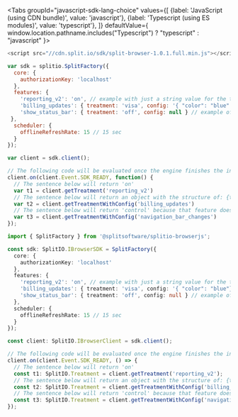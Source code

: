 
<Tabs
  groupId="javascript-sdk-lang-choice"
  values={[
    {label: 'JavaScript (using CDN bundle)', value: 'javascript'},
    {label: 'Typescript (using ES modules)', value: 'typescript'},
  ]} defaultValue={ window.location.pathname.includes("Typescript") ? "typescript" : "javascript" }>
  <TabItem value="javascript">

```javascript
<script src="//cdn.split.io/sdk/split-browser-1.0.1.full.min.js"></script>

var sdk = splitio.SplitFactory({
  core: {
    authorizationKey: 'localhost'
  },
  features: {
    'reporting_v2': 'on', // example with just a string value for the treatment
    'billing_updates': { treatment: 'visa', config: '{ "color": "blue" }' }, // example of a defined config
    'show_status_bar': { treatment: 'off', config: null } // example of a null config
 },
  scheduler: {
    offlineRefreshRate: 15 // 15 sec
  }
});

var client = sdk.client();

// The following code will be evaluated once the engine finishes the initialization
client.on(client.Event.SDK_READY, function() {
  // The sentence below will return 'on'
  var t1 = client.getTreatment('reporting_v2')
  // The sentence below will return an object with the structure of: {treatment:'visa',config:'{ "color":"blue" }'}
  var t2 = client.getTreatmentWithConfig('billing_updates')
  // The sentence below will return 'control' because that feature does not exist
  var t3 = client.getTreatmentWithConfig('navigation_bar_changes')
});
```

  </TabItem>
  <TabItem value="typescript">

```typescript
import { SplitFactory } from '@splitsoftware/splitio-browserjs';

const sdk: SplitIO.IBrowserSDK = SplitFactory({
  core: {
    authorizationKey: 'localhost'
  },
  features: {
    'reporting_v2': 'on', // example with just a string value for the treatment
    'billing_updates': { treatment: 'visa', config: '{ "color": "blue"}' } // example of a defined config
    'show_status_bar': { treatment: 'off', config: null } // example of a null config
  },
  scheduler: {
    offlineRefreshRate: 15 // 15 sec
  }
});

const client: SplitIO.IBrowserClient = sdk.client();

// The following code will be evaluated once the engine finishes the initialization
client.on(client.Event.SDK_READY, () => {
  // The sentence below will return 'on'
  const t1: SplitIO.Treatment = client.getTreatment('reporting_v2');
  // The sentence below will return an object with the structure of: {treatment:'visa',config:'{ "color":"blue" }'
  const t2: SplitIO.Treatment = client.getTreatmentWithConfig('billing_updates');
  // The sentence below will return 'control' because that feature does not exist
  const t3: SplitIO.Treatment = client.getTreatmentWithConfig('navigation_bar_changes');
});
```

  </TabItem>
</Tabs>